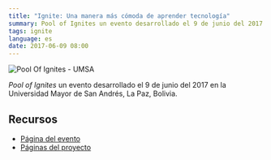 ```yaml
---
title: "Ignite: Una manera más cómoda de aprender tecnología"
summary: Pool of Ignites un evento desarrollado el 9 de junio del 2017 en la Universidad Mayor de San Andrés, La Paz, Bolivia.
tags: ignite
language: es
date: 2017-06-09 08:00
---
```


![Pool Of Ignites - UMSA](/images/talks/poolofignites.jpg)

_Pool of Ignites_ un evento desarrollado el 9 de junio del 2017 en la Universidad Mayor de San Andrés, La Paz, Bolivia.

<script async className="speakerdeck-embed" data-id="50bdbd12e7e742f297d6402211e7b9fe" data-ratio="1.77777777777778" src="//speakerdeck.com/assets/embed.js"></script>

## Recursos

* [Página del evento](https://www.facebook.com/events/308389276250537/permalink/311041812651950/)
* [Páginas del proyecto](/projects/angular/alvareztech-website/)
